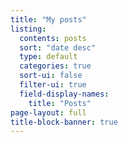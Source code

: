 ```yaml
---
title: "My posts"
listing:
  contents: posts
  sort: "date desc"
  type: default
  categories: true
  sort-ui: false
  filter-ui: true
  field-display-names:
    title: "Posts"
page-layout: full
title-block-banner: true
---
```


